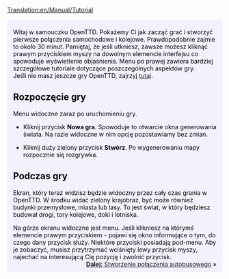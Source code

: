 [[Translation:en/Manual/Tutorial]]

{{en/Tabs|5|1
|Tutorial/Pl|1. Zaczynamy<!--
-->|Tutorial/Autobusy/Pl|2. Autobusy<!--
-->|Tutorial/Pociagi/Pl|3. Pociągi<!--
-->|Tutorial/Samoloty/Pl|4. Samoloty<!--
-->|Tutorial/Podsumowanie/Pl|5. Podsumowanie}}
<div style="padding:.5em 1em 1em 1em; border-top:none; background-color:#f1f2fe; color:#000;">
{{pl/tutorial}}
Witaj w samouczku OpenTTD. Pokażemy Ci jak zacząć grać i stworzyć pierwsze połączenia samochodowe i kolejowe. Prawdopodobnie zajmie to około 30 minut. Pamiętaj, że jeśli utkniesz, zawsze możesz kliknąć prawym przyciskiem myszy na dowolnym elemencie interfejsu co spowoduje wyświetlenie objaśnienia. Menu po prawej zawiera bardziej szczegółowe tutoriale dotyczące poszczególnych aspektów gry. <br>
Jeśli nie masz jeszcze gry OpenTTD, zajrzyj [[pl/Manual/Instalacja|tutaj]].

==Rozpoczęcie gry==
{{en/Phototable|[[File:pl/1.3.3 main menu.png]]|Główne menu OpenTTD|center}}
Menu widoczne zaraz po uruchomieniu gry. 

*Kliknij przycisk '''Nowa gra'''. Spowoduje to otwarcie okna generowania świata. Na razie widoczne w nim opcję pozostawiamy bez zmian.
{{en/Phototable|[[File:pl/Worldgen 1.3.3.png]]|Okno generowania świata. Cztery obrazki na górze pozwalają Ci na wybranie klimatu. Na razie nie będziemy zmieniać żadnych ustawień.|center}}


*Kliknij duży zielony przycisk '''Stwórz'''. Po wygenerowaniu mapy rozpocznie się rozgrywka.

==Podczas gry==
{{en/Phototable|[[File:en/New game.png|320px]]|Zaraz po rozpoczęciu gry.|right}}
Ekran, który teraz widzisz będzie widoczny przez cały czas grania w OpenTTD. W środku widać zielony krajobraz, być może również budynki przemysłowe, miasta lub lasy. To jest świat, w który będziesz budował drogi, tory kolejowe, doki i lotniska.

Na górze ekranu widoczne jest menu. Jeśli klikniesz na którymś elemencie prawym przyciskiem - pojawi się okno informujące o tym, do czego dany przycisk służy. Niektóre przyciski posiadają pod-menu. Aby je zobaczyć, musisz przytrzymać wciśnięty lewy przycisk myszy, najechać na interesującą Cię pozycję i zwolnić przycisk.
<br style="clear:both;">
<span style="float: right">[[pl/Manual/Tutorial/Autobusy|'''Dalej''': Stworzenie połączenia autobusowego]] &raquo;</span>
</div>